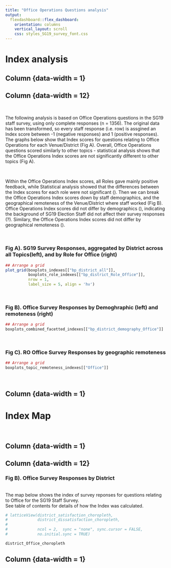 ```yaml
---
title: "Office Operations Questions analysis"
output: 
  flexdashboard::flex_dashboard:
    orientation: columns
    vertical_layout: scroll
    css: styles_SG19_survey_font.css
---
```




Index analysis
=====================================

Column {data-width = 1}
-----------------------------------------------------------------------

Column {data-width = 12}
-----------------------------------------------------------------------

\

The following analysis is based on Office Operations questions in the SG19 staff survey,
using only complete responses (n = 1356). The original data has been transformed,
so every staff response (i.e. row) is assgined an Index score between -1 (negative 
responses) and 1 (positive responses). The graphs below show that Index scores for 
questions relating to Office Operations for each Venue/District (Fig A). Overall, 
Office Operations questions scored similarly to other topics - statistical analysis 
shows that the Office Operations Index scores are not significantly different to other 
topics (Fig A). 

\

Within the Office Operations Index scores, all Roles gave mainly positive feedback, 
while Statistical analysis showed that the differences between the Index scores for each 
role were not significant (). Then we can break the Office Operations Index scores down 
by staff demographics, and the geographical remoteness of the Venue/District where staff 
worked (Fig B). Office Operations Index scores did not differ by demographics (), indicating 
the background of SG19 Election Staff did not affect their survey responses (?). Similary, 
the Office Operations Index scores did not differ by geographical remoteness ().

\


### **Fig A). SG19 Survey Responses, aggregated by District across all Topics(left), and by Role for Office (right)**

```r

## Arrange a grid
plot_grid(boxplots_indexes[["bp_district_all"]], 
          boxplots_role_indexes[["bp_district_Role_Office"]],
          nrow = 1,
          label_size = 5, align = 'hv')

```


\

### **Fig B). Office Survey Responses by Demoghraphic (left) and remoteness (right)**

```r

## Arrange a grid
boxplots_combined_facetted_indexes[["bp_district_demography_Office"]]

```

\


### **Fig C). RO Office Survey Responses by geographic remoteness**

```r

## Arrange a grid
boxplots_topic_remoteness_indexes[["Office"]]

```

\



Column {data-width = 1}
-----------------------------------------------------------------------



Index Map
=====================================

\

Column {data-width = 1}
-----------------------------------------------------------------------


Column {data-width = 12}
-----------------------------------------------------------------------

### **Fig B). Office Survey Responses by District**

</br> The map below shows the index of survey reponses for questions relating to Office for the SG19 Staff Survey.
</br> See table of contents for details of how the Index was calculated.

```r

# latticeView(district_satisfaction_choropleth, 
#             district_dissatisfaction_choropleth,
#             
#             ncol = 2,  sync = "none", sync.cursor = FALSE,
#             no.initial.sync = TRUE)

district_Office_choropleth


```



Column {data-width = 1}
-----------------------------------------------------------------------


<!-- Sentiment Analysis -->
<!-- ===================================== -->


<!-- Column {data-width = 1} -->
<!-- ----------------------------------------------------------------------- -->


<!-- Column {data-width = 12} -->
<!-- ----------------------------------------------------------------------- -->


<!-- Column {data-width = 1} -->
<!-- ----------------------------------------------------------------------- -->

